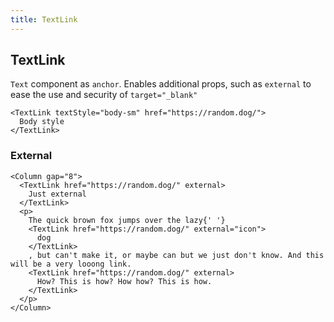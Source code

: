 ```yaml
---
title: TextLink
---
```


## TextLink

`Text` component as `anchor`. Enables additional props, such as `external` to ease the use and security of `target="_blank"`

```tsx preview
<TextLink textStyle="body-sm" href="https://random.dog/">
  Body style
</TextLink>
```

### External

```tsx preview
<Column gap="8">
  <TextLink href="https://random.dog/" external>
    Just external
  </TextLink>
  <p>
    The quick brown fox jumps over the lazy{' '}
    <TextLink href="https://random.dog/" external="icon">
      dog
    </TextLink>
    , but can't make it, or maybe can but we just don't know. And this will be a very looong link.
    <TextLink href="https://random.dog/" external>
      How? This is how? How how? This is how.
    </TextLink>
  </p>
</Column>
```
